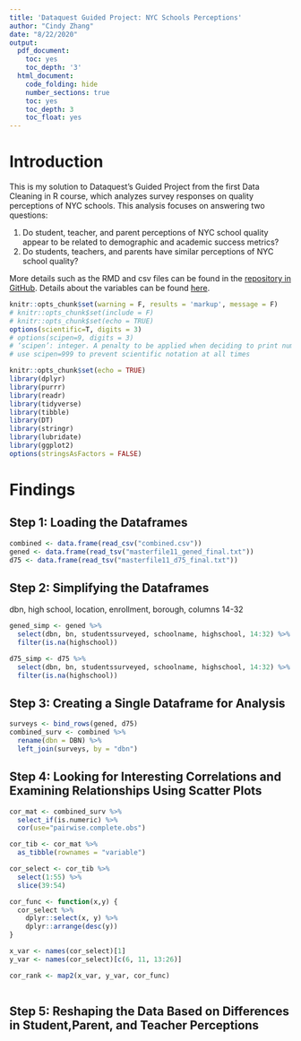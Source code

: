 ```yaml
---
title: 'Dataquest Guided Project: NYC Schools Perceptions'
author: "Cindy Zhang"
date: "8/22/2020"
output: 
  pdf_document:
    toc: yes
    toc_depth: '3'
  html_document:
    code_folding: hide
    number_sections: true
    toc: yes
    toc_depth: 3
    toc_float: yes
---
```


# Introduction

This is my solution to Dataquest's Guided Project from the first Data Cleaning in R course, which analyzes survey responses on quality perceptions of NYC schools. This analysis focuses on answering two questions:

1. Do student, teacher, and parent perceptions of NYC school quality appear to be related to demographic and academic success metrics?
2. Do students, teachers, and parents have similar perceptions of NYC school quality? 

More details such as the RMD and csv files can be found in the [repository in GitHub](https://github.com/chundychang/DQ-Rpracticeproject/tree/master/nyc%20schools). Details about the variables can be found [here](https://data.cityofnewyork.us/Education/2011-NYC-School-Survey/mnz3-dyi8).


```r
knitr::opts_chunk$set(warning = F, results = 'markup', message = F)
# knitr::opts_chunk$set(include = F)
# knitr::opts_chunk$set(echo = TRUE)
options(scientific=T, digits = 3) 
# options(scipen=9, digits = 3) 
# ‘scipen’: integer. A penalty to be applied when deciding to print numeric values in fixed or exponential notation.  Positive values bias towards fixed and negative towards scientific notation: fixed notation will be preferred unless it is more than ‘scipen’ digits wider.
# use scipen=999 to prevent scientific notation at all times
```

```r
knitr::opts_chunk$set(echo = TRUE)
library(dplyr)
library(purrr)
library(readr)
library(tidyverse)
library(tibble)
library(DT)
library(stringr)
library(lubridate)
library(ggplot2)
options(stringsAsFactors = FALSE)
```

# Findings

## Step 1: Loading the Dataframes

```r
combined <- data.frame(read_csv("combined.csv"))
gened <- data.frame(read_tsv("masterfile11_gened_final.txt"))
d75 <- data.frame(read_tsv("masterfile11_d75_final.txt"))
```

## Step 2: Simplifying the Dataframes

dbn, high school, location, enrollment, borough, columns 14-32

```r
gened_simp <- gened %>%
  select(dbn, bn, studentssurveyed, schoolname, highschool, 14:32) %>%
  filter(is.na(highschool))

d75_simp <- d75 %>%
  select(dbn, bn, studentssurveyed, schoolname, highschool, 14:32) %>%
  filter(is.na(highschool))
```

## Step 3: Creating a Single Dataframe for Analysis

```r
surveys <- bind_rows(gened, d75)
combined_surv <- combined %>%
  rename(dbn = DBN) %>%
  left_join(surveys, by = "dbn")
```

## Step 4: Looking for Interesting Correlations and Examining Relationships Using Scatter Plots

```r
cor_mat <- combined_surv %>%
  select_if(is.numeric) %>%
  cor(use="pairwise.complete.obs")

cor_tib <- cor_mat %>%
  as_tibble(rownames = "variable")
```

```r
cor_select <- cor_tib %>%
  select(1:55) %>%
  slice(39:54)

cor_func <- function(x,y) {
  cor_select %>% 
    dplyr::select(x, y) %>%
    dplyr::arrange(desc(y))
}
```

```r
x_var <- names(cor_select)[1]
y_var <- names(cor_select)[c(6, 11, 13:26)]

cor_rank <- map2(x_var, y_var, cor_func)
```

```r
```

## Step 5: Reshaping the Data Based on Differences in Student,Parent, and Teacher Perceptions
